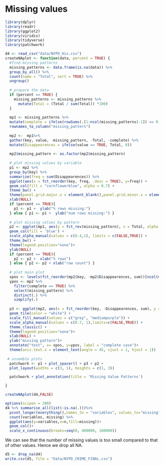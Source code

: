 # Missing values
```r
library(dplyr)
library(readr)
library(ggplot2)
library(viridis)
library(tidyverse)
library(patchwork)
```
```r
d4 <- read_csv("data/NYPD_His.csv")
createNAplot <- function(data, percent = TRUE) {
  #find missing patterns
  missing_patterns <- data.frame(is.na(data)) %>%
  group_by_all() %>%
  count(name = "Total", sort = TRUE) %>%
  ungroup() 
  
  # prepare the data
  if (percent == TRUE) { 
    missing_patterns <- missing_patterns %>%
      mutate(Total = (Total / sum(Total)) *100) 
  }
  
  mp1 <- missing_patterns %>%
  mutate(complete = ifelse(rowSums(.[1:ncol(missing_patterns)-1]) == 0, TRUE, FALSE))%>%
  rownames_to_column("missing_pattern")
  
  mp2 <-  mp1%>%
  gather(key, value, -missing_pattern, -Total, -complete) %>%
  mutate(Disappearences = ifelse(value == TRUE, Total, 0))
    
  mp2$missing_pattern <- as.factor(mp2$missing_pattern)
  
  # plot missing values by variable
  p1 <- mp2 %>%
  group_by(key) %>%
  summarize(freq = sum(Disappearences)) %>%
  ggplot(aes(x = fct_reorder(key, freq, .desc = TRUE), y=freq)) +
  geom_col(fill = "cornflowerblue", alpha = 0.7) +
  theme_bw() + 
  theme(panel.grid.major.x = element_blank(),panel.grid.minor.x = element_blank())+
  xlab(NULL)
  if (percent == TRUE){
    p1 <- p1 +  ylab("% rows missing:") 
  } else { p1 <- p1 +  ylab("num rows missing:") }
  
  # plot missing values by pattern
  p2 <- ggplot(mp1, aes(y = fct_rev(missing_pattern), x = Total, alpha = complete)) +
  geom_col(fill = 'blue') +
  scale_alpha_manual(values = c(0.4,1), limits = c(FALSE,TRUE)) +
  theme_bw() +
  theme(legend.position="none")+
  ylab(NULL)
  if (percent == TRUE){
    p2 <- p2 +  xlab("% rows") 
  } else { p2 <- p2 + xlab("row count") }
  
  # plot main plot
  xpos <- levels(fct_reorder(mp2$key, -mp2$Disappearences, sum))[ncol(missing_patterns)/2]
  ypos <- mp2 %>%
    filter(complete == TRUE) %>%
    select(missing_pattern) %>%
    distinct(.) %>%
    simplify(.)
  
  p3 <- ggplot(mp2, aes(x = fct_reorder(key, -Disappearences, sum), y = fct_rev(missing_pattern), fill = value, alpha = complete)) +
  geom_tile(color = "white") +
  scale_fill_manual(values = c("grey", "mediumpurple")) +
  scale_alpha_manual(values = c(0.7, 1),limits=c(FALSE,TRUE)) +
  theme_classic() +
  theme(legend.position="none")+
  xlab(NULL) +
  ylab("missing pattern")+
  annotate("text", x= xpos, y=ypos, label = "complete case")+
  theme(axis.text.x = element_text(angle = 45, vjust = 1, hjust = 1))
  
 # assemble plots
  patchwork <- p1 + plot_spacer() + p3 + p2 + 
  plot_layout(widths = c(3, 1), heights = c(1, 3))

  patchwork + plot_annotation(title = 'Missing Value Patterns')

}

```
```r
createNAplot(d4,FALSE)
```

```r
options(scipen = 200)
d4 %>% summarise_all(list(~is.na(.)))%>%
  pivot_longer(everything(),names_to = "variables", values_to="missing") %>%
  count(variables, missing) %>%
  ggplot(aes(y=variables,x=n,fill=missing))+
  geom_col()+
  scale_x_continuous(breaks=seq(0, 400000, 100000))
```

We can see that the number of missing values is too small compared to that of other values. Hence we drop all NA.
```r
d5 <- drop_na(d4)
write.csv(d5, file = "Data/NYPD_CRIME_FINAL.csv")
```

